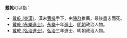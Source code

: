'''戴乾'''可以指：
* [[戴乾_(東漢)|戴乾 (東漢)]]，漢末[[曹操|曹操]]手下，由[[陳群_(三國)|陳群]]推薦，最後盡忠而死。
* [[戴乾_(永樂進士)|戴乾 (永樂進士)]]，[[永乐_(明朝)|永樂]]十年[[進士|進士]]、[[明朝|明朝]]政治人物。
* [[戴乾_(弘治進士)|戴乾 (弘治進士)]]，[[弘治|弘治]]三年進士、明朝政治人物。
{{disambig}}